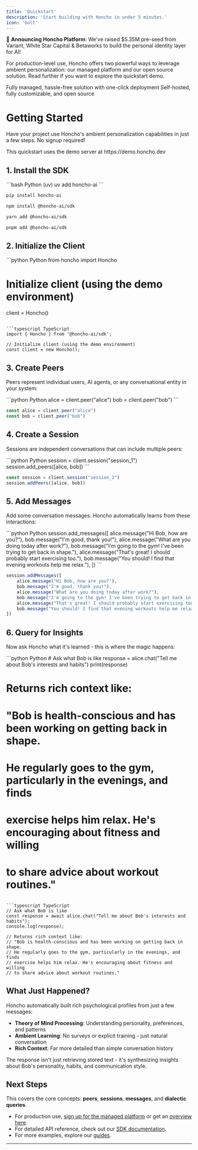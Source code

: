```yaml
---
title: 'Quickstart'
description: 'Start building with Honcho in under 5 minutes.'
icon: 'bolt'
---
```


<Tip>📢 **Announcing Honcho Platform**: We've raised $5.35M pre-seed from Variant, White Star Capital & Betaworks to build the personal identity layer for AI!</Tip>

For production-level use, Honcho offers two powerful ways to leverage ambient personalization: our managed platform and our open source solution. Read further if you want to explore the quickstart demo.

<CardGroup cols={2}>
  <Card title="Honcho Platform" icon="cloud" href="https://app.honcho.dev">
    Fully managed, hassle-free solution with one-click deployment
  </Card>
  <Card title="Honcho Open Source" icon="github" href="https://github.com/plastic-labs/honcho">
    Self-hosted, fully customizable, and open source
  </Card>
</CardGroup>

# Getting Started

Have your project use Honcho's ambient personalization capabilities in just a few steps. No signup required!

<Note>
This quickstart uses the demo server at https://demo.honcho.dev
</Note>

## 1. Install the SDK

<CodeGroup>
```bash Python (uv)
uv add honcho-ai
```

```bash Python (pip)
pip install honcho-ai
```

```bash TypeScript (npm)
npm install @honcho-ai/sdk
```

```bash TypeScript (yarn)
yarn add @honcho-ai/sdk
```

```bash TypeScript (pnpm)
pnpm add @honcho-ai/sdk
```
</CodeGroup>

## 2. Initialize the Client

<CodeGroup>
```python Python
from honcho import Honcho

# Initialize client (using the demo environment)
client = Honcho()
```

```typescript TypeScript
import { Honcho } from '@honcho-ai/sdk';

// Initialize client (using the demo environment)
const client = new Honcho();
```
</CodeGroup>

## 3. Create Peers

Peers represent individual users, AI agents, or any conversational entity in your system:

<CodeGroup>
```python Python
alice = client.peer("alice")
bob = client.peer("bob")
```

```typescript TypeScript
const alice = client.peer("alice")
const bob = client.peer("bob")
```
</CodeGroup>

## 4. Create a Session

Sessions are independent conversations that can include multiple peers:

<CodeGroup>
```python Python
session = client.session("session_1")
session.add_peers([alice, bob])
```

```typescript TypeScript
const session = client.session("session_1")
session.addPeers([alice, bob])
```
</CodeGroup>

## 5. Add Messages

Add some conversation messages. Honcho automatically learns from these interactions:

<CodeGroup>
```python Python
session.add_messages([
    alice.message("Hi Bob, how are you?"),
    bob.message("I'm good, thank you!"),
    alice.message("What are you doing today after work?"),
    bob.message("I'm going to the gym! I've been trying to get back in shape."),
    alice.message("That's great! I should probably start exercising too."),
    bob.message("You should! I find that evening workouts help me relax."),
])
```

```typescript TypeScript
session.addMessages([
    alice.message("Hi Bob, how are you?"),
    bob.message("I'm good, thank you!"),
    alice.message("What are you doing today after work?"),
    bob.message("I'm going to the gym! I've been trying to get back in shape."),
    alice.message("That's great! I should probably start exercising too."),
    bob.message("You should! I find that evening workouts help me relax."),
])
```
</CodeGroup>

## 6. Query for Insights

Now ask Honcho what it's learned - this is where the magic happens:

<CodeGroup>
```python Python
# Ask what Bob is like
response = alice.chat("Tell me about Bob's interests and habits")
print(response)

# Returns rich context like:
# "Bob is health-conscious and has been working on getting back in shape. 
# He regularly goes to the gym, particularly in the evenings, and finds 
# exercise helps him relax. He's encouraging about fitness and willing 
# to share advice about workout routines."
```

```typescript TypeScript
// Ask what Bob is like  
const response = await alice.chat("Tell me about Bob's interests and habits");
console.log(response);

// Returns rich context like:
// "Bob is health-conscious and has been working on getting back in shape. 
// He regularly goes to the gym, particularly in the evenings, and finds 
// exercise helps him relax. He's encouraging about fitness and willing 
// to share advice about workout routines."
```
</CodeGroup>

## What Just Happened?

Honcho automatically built rich psychological profiles from just a few messages:

- **Theory of Mind Processing**: Understanding personality, preferences, and patterns
- **Ambient Learning**: No surveys or explicit training - just natural conversation
- **Rich Context**: Far more detailed than simple conversation history

The response isn't just retrieving stored text - it's synthesizing insights about Bob's personality, habits, and communication style.

## Next Steps

This covers the core concepts: **peers**, **sessions**, **messages**, and **dialectic queries**. 

- For production use, [sign up for the managed platform](https://app.honcho.dev) or get an [overview here](/v2/documentation/platform/overview).
- For detailed API reference, check out our [SDK documentation](/v2/documentation/platform/sdk).
- For more examples, explore our [guides](/v2/guides).

---


